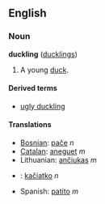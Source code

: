 ==English==
===Noun===
'''duckling''' ([[ducklings]])

# A young [[duck]].

====Derived terms====
* [[ugly duckling]]

====Translations====
*[[Bosnian]]: [[pače]] ''n'' 
*[[Catalan]]: [[aneguet]] ''m''
*Lithuanian: [[ančiukas]] ''m''
*{{sk}}: [[kačiatko]] ''n''
*Spanish: [[patito]] ''m''